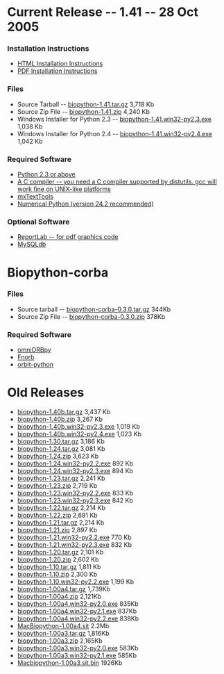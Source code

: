 = Current Release -- 1.41 -- 28 Oct 2005 =

=== Installation Instructions ===

* [[http://biopython.open-bio.org/static/DIST/Installation.html|HTML Installation Instructions]]
* [[media:Installation.pdf|PDF Installation Instructions]]

=== Files ===

* Source Tarball -- [http://biopython.open-bio.org/static/DIST/biopython-1.41.tar.gz biopython-1.41.tar.gz] 3,718 Kb
* Source Zip File -- [http://biopython.open-bio.org/static/DIST/biopython-1.41.zip biopython-1.41.zip] 4,240 Kb
* Windows Installer for Python 2.3 -- [http://biopython.open-bio.org/static/DIST/biopython-1.41.win32-py2.3.exe biopython-1.41.win32-py2.3.exe] 1,038 Kb
* Windows Installer for Python 2.4 -- [http://biopython.open-bio.org/static/DIST/biopython-1.41.win32-py2.4.exe biopython-1.41.win32-py2.4.exe] 1,042 Kb

=== Required Software ===

* [http://www.python.org Python 2.3 or above]
* [http://www.python.org/doc/current/inst/inst.html A C compiler -- you need a C compiler supported by distutils. gcc will work fine on UNIX-like platforms]
* [http://www.lemburg.com/files/python/mxTextTools.html mxTextTools]
* [http://sourceforge.net/projects/numpy Numerical Python (version 24.2 recommended)]

=== Optional Software ===

* [http://www.reportlab.org/downloads.html ReportLab -- for pdf graphics code]
* [http://sourceforge.net/projects/mysql-python MySQLdb]

= Biopython-corba =

=== Files ===

* Source tarball -- [http://biopython.open-bio.org/static/DIST/biopython-corba-0.3.0.tar.gz biopython-corba-0.3.0.tar.gz] 344Kb
* Source Zip File -- [http://biopython.open-bio.org/static/DIST/biopython-corba-0.3.0.zip biopython-corba-0.3.0.zip] 378Kb

=== Required Software ===

* [http://omniorb.sourceforge.net omniORBpy]
* [http://fnorb.sourceforge.net Fnorb]
* [http://sourceforge.net/projects/orbit-python orbit-python]

= Old Releases =

* [http://biopython.open-bio.org/static/DIST/biopython-1.40b.tar.gz biopython-1.40b.tar.gz] 3,437 Kb
* [http://biopython.open-bio.org/static/DIST/biopython-1.40b.zip biopython-1.40b.zip] 3,267 Kb
* [http://biopython.open-bio.org/static/DIST/biopython-1.40b.win32-py2.3.exe biopython-1.40b.win32-py2.3.exe] 1,019 Kb
* [http://biopython.open-bio.org/static/DIST/biopython-1.40b.win32-py2.4.exe biopython-1.40b.win32-py2.4.exe] 1,023 Kb
* [http://biopython.open-bio.org/static/DIST/biopython-1.30.tar.gz biopython-1.30.tar.gz] 3,186 Kb
* [http://biopython.open-bio.org/static/DIST/biopython-1.24.tar.gz biopython-1.24.tar.gz] 3,081 Kb
* [http://biopython.open-bio.org/static/DIST/biopython-1.24.zip biopython-1.24.zip] 3,623 Kb
* [http://biopython.open-bio.org/static/DIST/biopython-1.24.win32-py2.2.exe biopython-1.24.win32-py2.2.exe] 892 Kb
* [http://biopython.open-bio.org/static/DIST/biopython-1.24.win32-py2.3.exe biopython-1.24.win32-py2.3.exe] 894 Kb
* [http://biopython.open-bio.org/static/DIST/biopython-1.23.tar.gz biopython-1.23.tar.gz] 2,241 Kb
* [http://biopython.open-bio.org/static/DIST/biopython-1.23.zip biopython-1.23.zip] 2,719 Kb
* [http://biopython.open-bio.org/static/DIST/biopython-1.23.win32-py2.2.exe biopython-1.23.win32-py2.2.exe] 833 Kb
* [http://biopython.open-bio.org/static/DIST/biopython-1.23.win32-py2.3.exe biopython-1.23.win32-py2.3.exe] 842 Kb
* [http://biopython.open-bio.org/static/DIST/biopython-1.22.tar.gz biopython-1.22.tar.gz] 2,214 Kb
* [http://biopython.open-bio.org/static/DIST/biopython-1.22.zip biopython-1.22.zip] 2,691 Kb
* [http://biopython.open-bio.org/static/DIST/biopython-1.21.tar.gz biopython-1.21.tar.gz] 2,214 Kb
* [http://biopython.open-bio.org/static/DIST/biopython-1.21.zip biopython-1.21.zip] 2,897 Kb
* [http://biopython.open-bio.org/static/DIST/biopython-1.21.win32-py2.2.exe biopython-1.21.win32-py2.2.exe] 770 Kb
* [http://biopython.open-bio.org/static/DIST/biopython-1.21.win32-py2.3.exe biopython-1.21.win32-py2.3.exe] 832 Kb
* [http://biopython.open-bio.org/static/DIST/biopython-1.20.tar.gz biopython-1.20.tar.gz] 2,101 Kb
* [http://biopython.open-bio.org/static/DIST/biopython-1.20.zip biopython-1.20.zip] 2,602 Kb
* [http://biopython.open-bio.org/static/DIST/biopython-1.10.tar.gz biopython-1.10.tar.gz] 1,811 Kb
* [http://biopython.open-bio.org/static/DIST/biopython-1.10.zip biopython-1.10.zip] 2,300 Kb
* [http://biopython.open-bio.org/static/DIST/biopython-1.10.win32-py2.2.exe biopython-1.10.win32-py2.2.exe] 1,199 Kb
* [http://biopython.open-bio.org/static/DIST/biopython-1.00a4.tar.gz biopython-1.00a4.tar.gz] 1,739Kb
* [http://biopython.open-bio.org/static/DIST/biopython-1.00a4.zip biopython-1.00a4.zip] 2,121Kb
* [http://biopython.open-bio.org/static/DIST/biopython-1.00a4.win32-py2.0.exe biopython-1.00a4.win32-py2.0.exe] 835Kb
* [http://biopython.open-bio.org/static/DIST/biopython-1.00a4.win32-py2.1.exe biopython-1.00a4.win32-py2.1.exe] 837Kb
* [http://biopython.open-bio.org/static/DIST/biopython-1.00a4.win32-py2.2.exe biopython-1.00a4.win32-py2.2.exe] 838Kb
* [http://biopython.open-bio.org/static/DIST/MacBiopython-1.00a4.sit MacBiopython-1.00a4.sit] 2.2Mb
* [http://biopython.open-bio.org/static/DIST/biopython-1.00a3.tar.gz biopython-1.00a3.tar.gz] 1,816Kb
* [http://biopython.open-bio.org/static/DIST/biopython-1.00a3.zip biopython-1.00a3.zip] 2,165Kb
* [http://biopython.open-bio.org/static/DIST/biopython-1.00a3.win32-py2.0.exe biopython-1.00a3.win32-py2.0.exe] 583Kb
* [http://biopython.open-bio.org/static/DIST/biopython-1.00a3.win32-py2.1.exe biopython-1.00a3.win32-py2.1.exe] 585Kb
* [http://biopython.open-bio.org/static/DIST/Macbiopython-1.00a3.sit.bin Macbiopython-1.00a3.sit.bin] 1926Kb